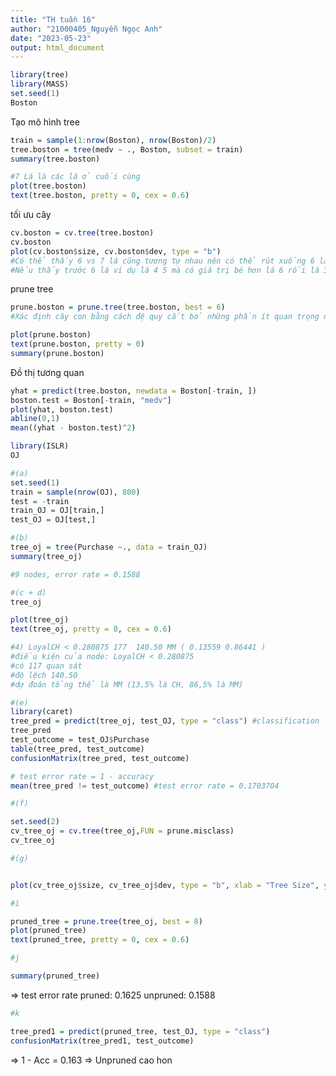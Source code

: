 ```yaml
---
title: "TH tuần 16"
author: "21000405_Nguyễn Ngọc Anh"
date: "2023-05-23"
output: html_document
---
```


```r
library(tree)
library(MASS)
set.seed(1)
Boston
```

Tạo mô hình tree
```r
train = sample(1:nrow(Boston), nrow(Boston)/2)
tree.boston = tree(medv ~ ., Boston, subset = train)
summary(tree.boston)
```

```r
#7 Lá là các lá ở cuối cùng
plot(tree.boston)
text(tree.boston, pretty = 0, cex = 0.6)

```

tối ưu cây
```r
cv.boston = cv.tree(tree.boston)
cv.boston
plot(cv.boston$size, cv.boston$dev, type = "b")
#Có thể thấy 6 vs 7 lá cũng tương tự nhau nên có thể rút xuống 6 lá
#Nếu thấy trước 6 lá ví dụ lá 4 5 mà có giá trị bé hơn lá 6 rồi lá 3 lại tăng lên thì có thể lấy 4 lá
```


prune tree
```r
prune.boston = prune.tree(tree.boston, best = 6) 
#Xác định cây con bằng cách đệ quy cắt bỏ những phần ít quan trọng nhất

plot(prune.boston)
text(prune.boston, pretty = 0)
summary(prune.boston)

```


Đồ thị tương quan
```r
yhat = predict(tree.boston, newdata = Boston[-train, ])
boston.test = Boston[-train, "medv"]
plot(yhat, boston.test)
abline(0,1)
mean((yhat - boston.test)^2)

```

```r
library(ISLR)
OJ

#(a)
set.seed(1)
train = sample(nrow(OJ), 800)
test = -train
train_OJ = OJ[train,]
test_OJ = OJ[test,]
```

```r
#(b)
tree_oj = tree(Purchase ~., data = train_OJ)
summary(tree_oj)

#9 nodes, error rate = 0.1588
```

```r
#(c + d)
tree_oj

plot(tree_oj)
text(tree_oj, pretty = 0, cex = 0.6)

#4) LoyalCH < 0.280875 177  140.50 MM ( 0.13559 0.86441 )  
#điều kiện của node: LoyalCH < 0.280875
#có 117 quan sát
#độ lệch 140.50
#dự đoán tổng thể là MM (13,5% là CH, 86,5% là MM)
```

```r
#(e)
library(caret)
tree_pred = predict(tree_oj, test_OJ, type = "class") #classification
tree_pred
test_outcome = test_OJ$Purchase
table(tree_pred, test_outcome)
confusionMatrix(tree_pred, test_outcome)

# test error rate = 1 - accuracy
mean(tree_pred != test_outcome) #test error rate = 0.1703704
```

```r
#(f)

set.seed(2)
cv_tree_oj = cv.tree(tree_oj,FUN = prune.misclass)
cv_tree_oj
```

```r
#(g)


plot(cv_tree_oj$size, cv_tree_oj$dev, type = "b", xlab = "Tree Size", ylab = "Deviance")
```
```r
#i

pruned_tree = prune.tree(tree_oj, best = 8)
plot(pruned_tree)
text(pruned_tree, pretty = 0, cex = 0.6)

```
```r
#j

summary(pruned_tree)

```

=> test error rate pruned: 0.1625
                  unpruned: 0.1588




```r
#k

tree_pred1 = predict(pruned_tree, test_OJ, type = "class")
confusionMatrix(tree_pred1, test_outcome)

```

=> 1 - Acc = 0.163
=> Unpruned cao hon